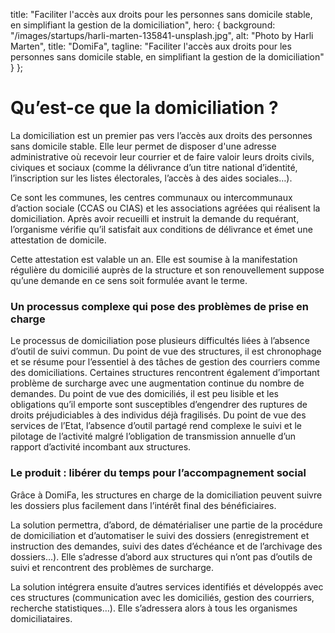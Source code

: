 
title: "Faciliter l'accès aux droits pour les personnes sans domicile stable, en simplifiant la gestion de la domiciliation",
hero: {
background: "/images/startups/harli-marten-135841-unsplash.jpg",
alt: "Photo by Harli Marten",
title: "DomiFa",
tagline: "Faciliter l'accès aux droits pour les personnes sans domicile stable, en simplifiant la gestion de la domiciliation"
}
};

<LayoutArticle meta={meta} startup="domifacile">

# Qu’est-ce que la domiciliation ?

La domiciliation est un premier pas vers l’accès aux droits des personnes sans domicile stable. Elle leur permet de disposer d'une adresse administrative où recevoir leur courrier et de faire valoir leurs droits civils, civiques et sociaux (comme la délivrance d’un titre national d’identité, l’inscription sur les listes électorales, l’accès à des aides sociales…).

Ce sont les communes, les centres communaux ou intercommunaux d’action sociale (CCAS ou CIAS) et les associations agréées qui réalisent la domiciliation. Après avoir recueilli et instruit la demande du requérant, l’organisme vérifie qu’il satisfait aux conditions de délivrance et émet une attestation de domicile.

Cette attestation est valable un an. Elle est soumise à la manifestation régulière du domicilié auprès de la structure et son renouvellement suppose qu’une demande en ce sens soit formulée avant le terme.

### Un processus complexe qui pose des problèmes de prise en charge

Le processus de domiciliation pose plusieurs difficultés liées à l’absence d’outil de suivi commun.
Du point de vue des structures, il est chronophage et se résume pour l’essentiel à des tâches de gestion des courriers comme des domiciliations. Certaines structures rencontrent également d’important problème de surcharge avec une augmentation continue du nombre de demandes. Du point de vue des domiciliés, il est peu lisible et les obligations qu’il emporte sont susceptibles d’engendrer des ruptures de droits préjudiciables à des individus déjà fragilisés. Du point de vue des services de l’Etat, l’absence d’outil partagé rend complexe le suivi et le pilotage de l’activité malgré l’obligation de transmission annuelle d’un rapport d’activité incombant aux structures.

### Le produit : libérer du temps pour l’accompagnement social

Grâce à DomiFa, les structures en charge de la domiciliation peuvent suivre les dossiers plus facilement dans l’intérêt final des bénéficiaires.

La solution permettra, d’abord, de dématérialiser une partie de la procédure de domiciliation et d’automatiser le suivi des dossiers (enregistrement et instruction des demandes, suivi des dates d’échéance et de l’archivage des dossiers...). Elle s’adresse d’abord aux structures qui n’ont pas d’outils de suivi et rencontrent des problèmes de surcharge.

La solution intégrera ensuite d’autres services identifiés et développés avec ces structures (communication avec les domiciliés, gestion des courriers, recherche statistiques…). Elle s’adressera alors à tous les organismes domiciliataires.

</LayoutArticle>
